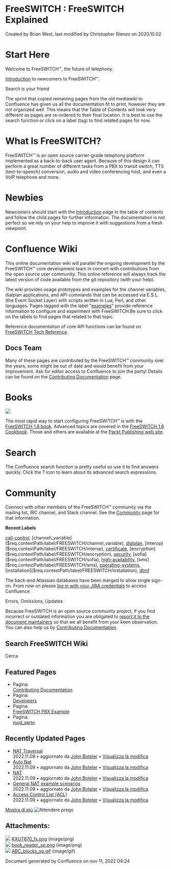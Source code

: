 
#   FreeSWITCH : FreeSWITCH Explained 

 Created by  Brian West, last modified by  Christopher Rienzo on 2020.10.02

# Start Here  

Welcome to FreeSWITCH™, the future of telephony.

[Introduction](./Introduction/index.mdx#api) to newcomers to FreeSWITCH™.

  
Search is your friend

The sprint that copied remaining pages from the old mediawiki to Confluence has given us all the documentation fit to print, however they are not organized well. This means that the Table of Contents will look very different as pages are re-ordered to their final location. It is best to use the search function or click on a label (tag) to find related pages for now.

  
# What Is FreeSWITCH?

FreeSWITCH™ is an open source carrier-grade telephony platform implemented as a back-to-back user agent. Because of this design it can perform a great number of different tasks from a PBX to transit switch, TTS (text-to-speech) conversion, audio and video conferencing host, and even a VoIP telephone and more.

# Newbies

Newcomers should start with the [Introduction](./Introduction/index.mdx#api) page in the table of contents and follow the child pages for further information. The documentation is not perfect so we rely on your help to improve it with suggestions from a fresh viewpoint.

# Confluence Wiki

This online documentation wiki will parallel the ongoing development by the FreeSWITCH™ core development team in concert with contributions from the open source user community. This online reference will always track the latest version of code available from the git repository (with your help).

The wiki provides usage prototypes and examples for the channel variables, dialplan applications, and API commands that can be accessed via E.S.L. (the Event Socket Layer) with scripts written in Lua, Perl, and other languages. Pages tagged with the label "[examples](https://freeswitch.org/confluence/label/FREESWITCH/examples)" provide reference information to configure and experiment with FreeSWITCH.Be sure to click on the labels to find pages that related to that topic.

Reference documentation of core API functions can be found on [FreeSWITCH Tech Reference](http://docs.freeswitch.org/).

## Docs Team

Many of these pages are contributed by the FreeSWITCH™ community over the years, some might be out of date and would benefit from your improvement. Ask for editor access to Confluence to join the party! Details can be found on the [Contributing Documentation](Community/Contributing-Documentation/index.mdx#about) page.

  
# Books

![](/attachments/1048580/2162730.png)

The most rapid way to start configuring FreeSWITCH™ is with the [FreeSWITCH 1.8 book](https://www.packtpub.com/product/freeswitch-1-8/9781785889134). Advanced topics are covered in the [FreeSWITCH 1.6 Cookbook](https://www.packtpub.com/product/freeswitch-1-6-cookbook/9781785280917). Those and others are available at the [Packt Publishing web site](https://www.packtpub.com/catalogsearch/result/?q=freeswitch).

# Search

The Confluence search function is pretty useful so use it to find answers quickly. Click the ? icon to learn about its advanced search expressions.

# Community

Connect with other members of the FreeSWITCH™ community via the mailing list, IRC channel, and Slack channel. See the [Community](Community/index.mdx#irc) page for that information.
  
  
**Recent Labels**

[call-control]($req.contextPath/label/FREESWITCH/call-control), [channel\_variable]($req.contextPath/label/FREESWITCH/channel_variable), [dialplan]($req.contextPath/label/FREESWITCH/dialplan), [interop]($req.contextPath/label/FREESWITCH/interop), [certificate]($req.contextPath/label/FREESWITCH/certificate), [encryption]($req.contextPath/label/FREESWITCH/encryption), [security]($req.contextPath/label/FREESWITCH/security), [sofia]($req.contextPath/label/FREESWITCH/sofia), [high-availability]($req.contextPath/label/FREESWITCH/high-availability), [sms]($req.contextPath/label/FREESWITCH/sms), [operating-systems]($req.contextPath/label/FREESWITCH/operating-systems), [installation]($req.contextPath/label/FREESWITCH/installation), [dtmf]($req.contextPath/label/FREESWITCH/dtmf) 

The back-end Atlassian databases have been merged to allow single sign-on. From now on please [log in with your JIRA credentials](https://jira.freeswitch.org) to access Confluence

Errors, Omissions, Updates

Because FreeSWITCH is an open source community project, if you find incorrect or outdated information you are obligated to [report it to the document maintainers](https://jira.freeswitch.org/browse/DOCS) so that we all benefit from your keen observation. You can also help us by [Contributing Documentation](./Community/Contributing-Documentation/index.mdx#about).

## Search FreeSWITCH Wiki

Cerca 

## Featured Pages

* Pagina:  
[Contributing Documentation](/confluence/display/FREESWITCH/Contributing+Documentation)
* Pagina:  
[Developers](/confluence/display/FREESWITCH/Developers)
* Pagina:  
[FreeSWITCH PBX Example](/confluence/display/FREESWITCH/FreeSWITCH+PBX+Example)
* Pagina:  
[mod\_verto](/confluence/display/FREESWITCH/mod_verto)

## Recently Updated Pages

* [NAT Traversal](NAT-Traversal_3375417.html "FreeSWITCH")  
 2022.11.09 • aggiornato da [John Boteler](/confluence/display/~boteman) • [Visualizza la modifica](/confluence/pages/diffpagesbyversion.action?pageId=3375417&selectedPageVersions=18&selectedPageVersions=17)
* [Auto Nat](Auto-Nat_6587487.html "FreeSWITCH")  
 2022.11.09 • aggiornato da [John Boteler](/confluence/display/~boteman) • [Visualizza la modifica](/confluence/pages/diffpagesbyversion.action?pageId=6587487&selectedPageVersions=11&selectedPageVersions=10)
* [NAT](NAT_6587473.html "FreeSWITCH")  
 2022.11.09 • aggiornato da [John Boteler](/confluence/display/~boteman) • [Visualizza la modifica](/confluence/pages/diffpagesbyversion.action?pageId=6587473&selectedPageVersions=6&selectedPageVersions=5)
* [General NAT example scenarios](General-NAT-example-scenarios_13173280.html "FreeSWITCH")  
 2022.11.09 • aggiornato da [John Boteler](/confluence/display/~boteman) • [Visualizza la modifica](/confluence/pages/diffpagesbyversion.action?pageId=13173280&selectedPageVersions=3&selectedPageVersions=2)
* [Access Control List (ACL)](3965687.html "FreeSWITCH")  
 2022.11.09 • aggiornato da [John Boteler](/confluence/display/~boteman) • [Visualizza la modifica](/confluence/pages/diffpagesbyversion.action?pageId=3965687&selectedPageVersions=24&selectedPageVersions=23)

[Mostra di più](/confluence/plugins/recently-updated/changes.action?theme=concise&pageSize=5&startIndex=5&searchToken=332169&spaceKeys=FREESWITCH&contentType=page) ![Attendere prego](/images/icons/wait.gif) 

## Attachments:

![](/images/icons/bullet_blue.gif) [KXUT670\_fs.png](/attachments/1048580/2162690.png) (image/png)  
![](/images/icons/bullet_blue.gif) [book\_reader\_xp.png](/attachments/1048580/2162730.png) (image/png)  
![](/images/icons/bullet_blue.gif) [ABC\_blocks\_xp.gif](/attachments/1048580/2162731.gif) (image/gif)  

Document generated by Confluence on nov 11, 2022 04:24
